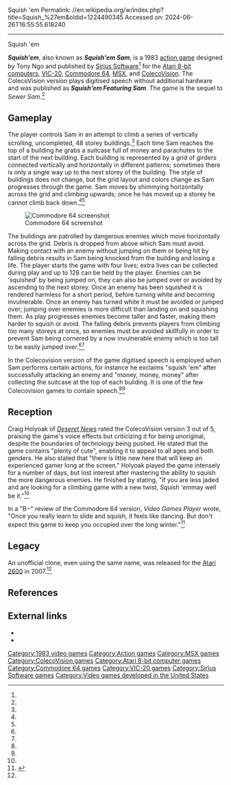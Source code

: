 Squish 'em
Permalink: //en.wikipedia.org/w/index.php?title=Squish_%27em&oldid=1224490345
Accessed on: 2024-06-26T16:55:55.618240



------
Squish 'em
{{Short description|1983 video game}}
{{Infobox video game
|title = Squish 'em
|image=Squish-Em-Colecovision.jpg
|caption= ColecoVision cover art
|developer = Interphase
|publisher = [[Sirius Software]]<br>Interphase (ColecoVision)
|designer = Tony Ngo<ref name="giantlist">{{cite web|title=The Giant List of Classic Game Programmers|url=https://dadgum.com/giantlist/|last1=Hague|first1=James}}</ref>
|programmer = MSX: Uriah Barnett<ref name=giantlist/>
|engine =
|released = {{vgrelease|EU|1983}}
|genre =
|modes = [[Single-player video game|Single-player]]
|platforms = [[Atari 8-bit]], [[ColecoVision]], [[Commodore 64]], [[VIC-20]], [[MSX]]
}}

'''''Squish'em''''', also known as '''''Squish'em Sam''''', is a 1983  [[action game]] designed by Tony Ngo and published by [[Sirius Software]]<ref name="giantlist"/> for the [[Atari 8-bit computers]], [[VIC-20]], [[Commodore 64]], [[MSX]], and [[ColecoVision]]. The ColecoVision version plays digitised speech without additional hardware and was published as '''''Squish'em Featuring Sam'''''. The game is the sequel to ''Sewer Sam''.<ref name="squishalias"/>

==Gameplay==
The player controls Sam in an attempt to climb a series of vertically scrolling, uncompleted, 48 storey buildings.<ref name="ref4"/> Each time Sam reaches the top of a building he grabs a suitcase full of money and parachutes to the start of the next building. Each building is represented by a grid of girders connected vertically and horizontally in different patterns; sometimes there is only a single way up to the next storey of the building. The style of buildings does not change, but the grid layout and colors change as Sam progresses through the game. Sam moves by shimmying horizontally across the grid and climbing upwards; once he has moved up a storey he cannot climb back down.<ref name="ref5"/><ref name="ref6"/>

[[File:squishemC64screenshot.png|thumb|left|alt=Commodore 64 screenshot|Commodore 64 screenshot]]

The buildings are patrolled by dangerous enemies which move horizontally across the grid. Debris is dropped from above which Sam must avoid. Making contact with an enemy without jumping on them or being hit by falling debris results in Sam being knocked from the building and losing a life. The player starts the game with four lives; extra lives can be collected during play and up to 128 can be held by the player. Enemies can be 'squished' by being jumped on, they can also be jumped over or avoided by ascending to the next storey. Once an enemy has been squished it is rendered harmless for a short period, before turning white and becoming invulnerable. Once an enemy has turned white it must be avoided or jumped over; jumping over enemies is more difficult than landing on and squishing them. As play progresses enemies become taller and faster, making them harder to squish or avoid. The falling debris prevents players from climbing too many storeys at once, so enemies must be avoided skillfully in order to prevent Sam being cornered by a now invulnerable enemy which is too tall to be easily jumped over.<ref name="ref5"/><ref name="ref6"/>

In the Colecovision version of the game digitised speech is employed when Sam performs certain actions, for instance he exclaims "squish 'em" after successfully attacking an enemy and "money, money, money" after collecting the suitcase at the top of each building. It is one of the few Colecovision games to contain speech.<ref name="ref5"/><ref name="ref6"/>

==Reception==
Craig Holyoak of ''[[Deseret News]]'' rated the ColecoVision version 3 out of 5, praising the game's voice effects but criticizing it for being unoriginal, despite the boundaries of technology being pushed. He stated that the game contains "plenty of cute", enabling it to appeal to all ages and both genders. He also stated that "there is little new here that will keep an experienced gamer long at the screen." Holyoak played the game intensely for a number of days, but lost interest after mastering the ability to squish the more dangerous enemies. He finished by stating, "if you are less jaded and are looking for a climbing game with a new twist, ''Squish 'em ''may well be it."<ref name="ref4"/>

In a "B−" review of the Commodore 64 version, ''Video Games Player'' wrote, "Once you really learn to slide and squish, it feels like dancing. But don't expect this game to keep you occupied over the long winter."<ref>{{cite journal |title=Computer Game Buyer's Guide |journal=Video Games Player |date=November 1983 |volume=2 |issue=2 |url=https://archive.org/details/Video_Games_Player_Vol_2_No_2_1983-11_Carnegie_Publications_US/page/n61/mode/2up |publisher=Carnegie Publications}}</ref>

==Legacy==
An unofficial clone, even using the same name, was released for the [[Atari 2600]] in 2007.<ref name="ref3" />

==References==
{{Reflist|refs=
<ref name="squishalias">The cover of Atari version shows "Squish'em" as game's title (see http://www.atarimania.com/game-atari-400-800-xl-xe-squish-em_4967.html), while Colecovision's one says "Squish'em Featuring Sam" (see http://spong.com/asset/187212/3/11016877/entity)</ref>
<ref name="ref3">https://www.atariage.com/software_page.php?SoftwareLabelID=2777</ref>
<ref name="ref4">{{cite journal | last = Holyoak| first = Craig | title = A Game to Spur Shrieking, Sneaking and Talking Back| journal = [[Deseret News]]| pages = 75| publisher = [[Deseret News Publishing Company]]| date = June 13, 1984 }}</ref>
<ref name="ref5">{{cite web| url = http://www.allgame.com/game.php?id=23326 | title= Overview - Squish'em Featuring Sam | author = Weiss, Brett| publisher = [[allgame]]| access-date = 2011-10-15}}</ref>
<ref name="ref6">{{cite web|url = http://www.allgame.com/game.php?id=23326&tab=review | title= Review - Squish'em Featuring Sam | author = Weiss, Brett| publisher = [[allgame]]| access-date = 2011-10-15}}</ref>
}}

==External links==
*{{Lemon64 game|id=2443}}
*{{atarimania|id=4967}}

[[Category:1983 video games]]
[[Category:Action games]]
[[Category:MSX games]]
[[Category:ColecoVision games]]
[[Category:Atari 8-bit computer games]]
[[Category:Commodore 64 games]]
[[Category:VIC-20 games]]
[[Category:Sirius Software games]]
[[Category:Video games developed in the United States]]